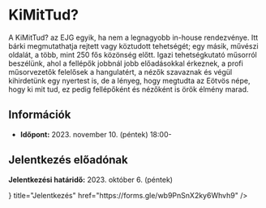 
# KiMitTud?

A KiMitTud? az EJG egyik, ha nem a legnagyobb in-house rendezvénye. Itt bárki megmutathatja rejtett vagy köztudott tehetségét; egy másik, művészi oldalát, a több, mint 250 fős közönség előtt. Igazi tehetségkutató műsorról beszélünk, ahol a fellépők jobbnál jobb előadásokkal érkeznek, a profi műsorvezetők felelősek a hangulatért, a nézők szavaznak és végül kihirdetünk egy nyertest is, de a lényeg, hogy megtudta az Eötvös népe, hogy ki mit tud, ez pedig fellépőként és nézőként is örök élmény marad.

## Információk

- **Időpont:** 2023. november 10. (péntek) 18:00-

## Jelentkezés előadónak

**Jelentkezési határidő:** 2023. október 6. (péntek)

<Cards>
  <Card
    icon={<FaFileWaveform />}
    title="Jelentkezés"
    href="https://forms.gle/wb9PnSnX2ky6Whvh9"
  />
</Cards>
